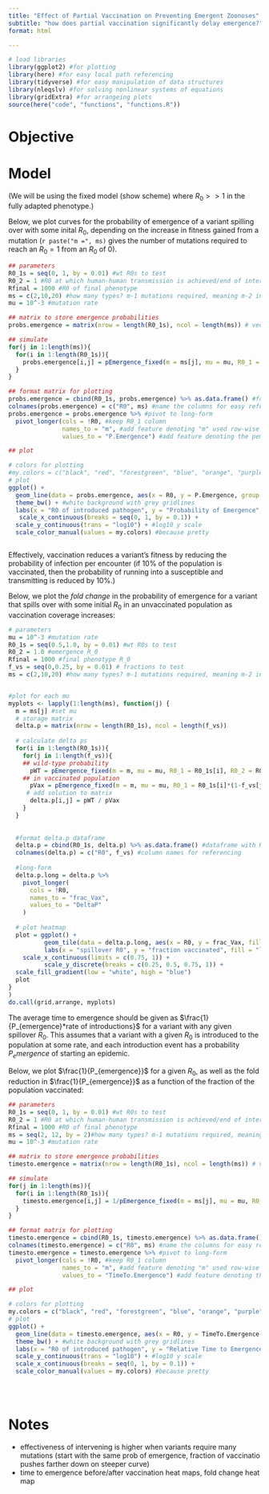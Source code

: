 ```yaml
---
title: "Effect of Partial Vaccination on Preventing Emergent Zoonoses"
subtitle: "how does partial vaccination significantly delay emergence?" 
format: html

---
```


```r
# load libraries 
library(ggplot2) #for plotting
library(here) #for easy local path referencing
library(tidyverse) #for easy manipulation of data structures
library(nleqslv) #for solving nonlinear systems of equations
library(gridExtra) #for arrangeing plots
source(here("code", "functions", "functions.R"))

```

# Objective 


# Model

(We will be using the fixed model (show scheme) where $R_0 >> 1$ in the fully adapted phenotype.) 

Below, we plot curves for the probability of emergence of a variant spilling over with some inital $R_0$, depending on the increase in fitness gained from a mutation (`r paste("m =", ms)` gives the number of mutations required to reach an $R_0 = 1$ from an $R_0$ of 0).

```r
## parameters
R0_1s = seq(0, 1, by = 0.01) #wt R0s to test
R0_2 = 1 #R0 at which human-human transmission is achieved/end of interval
Rfinal = 1000 #R0 of final phenotype
ms = c(2,10,20) #how many types? m-1 mutations required, meaning m-2 intermediate types
mu = 10^-3 #mutation rate

## matrix to store emergence probabilities 
probs.emergence = matrix(nrow = length(R0_1s), ncol = length(ms)) # vector to store probabilities of emergence

## simulate
for(j in 1:length(ms)){
  for(i in 1:length(R0_1s)){
    probs.emergence[i,j] = pEmergence_fixed(m = ms[j], mu = mu, R0_1 = R0_1s[i], R0_2 = R0_2, Rfinal = Rfinal) #run simulation for each m,R0_1 combination
  }
}

## format matrix for plotting
probs.emergence = cbind(R0_1s, probs.emergence) %>% as.data.frame() #format as dataframe with column denoting the R0_1 used to generate the probabilities row-wise and column for each m used to generate the probabilities column-wise
colnames(probs.emergence) = c("R0", ms) #name the columns for easy referencing
probs.emergence = probs.emergence %>% #pivot to long-form
  pivot_longer(cols = !R0, #keep R0_1 column
               names_to = "m", #add feature denoting "m" used row-wise
               values_to = "P.Emergence") #add feature denoting the pemergence calculated from m in m column and R0_1 in R0_1 column

## plot

# colors for plotting
#my.colors = c("black", "red", "forestgreen", "blue", "orange", "purple") #because pretty
# plot
ggplot() + 
  geom_line(data = probs.emergence, aes(x = R0, y = P.Emergence, group = m, col = m)) + #plot p emergence as function of R0_1 for each m
  theme_bw() + #white background with grey gridlines
  labs(x = "R0 of introduced pathogen", y = "Probability of Emergence", title = "probability of emergence with m phenotypes") + #axis and title labels
   scale_x_continuous(breaks = seq(0, 1, by = 0.1)) +
  scale_y_continuous(trans = "log10") + #log10 y scale
  scale_color_manual(values = my.colors) #because pretty



```

Effectively, vaccination reduces a variant's fitness by reducing the probability of infection per encounter (if 10% of the population is vaccinated, then the probability of running into a susceptible and transmitting is reduced by 10%.)

Below, we plot the *fold change* in the probability of emergence for a variant that spills over with some initial $R_0$ in an unvaccinated population as vaccination coverage increases: 

```r
# parameters
mu = 10^-3 #mutation rate
R0_1s = seq(0.5,1.0, by = 0.01) #wt R0s to test
R0_2 = 1.0 #emergence R_0
Rfinal = 1000 #final phenotype R_0
f_vs = seq(0,0.25, by = 0.01) # fractions to test
ms = c(2,10,20) #how many types? m-1 mutations required, meaning m-2 intermediate types


#plot for each mu
myplots <- lapply(1:length(ms), function(j) {
  m = ms[j] #set mu
  # storage matrix 
  delta.p = matrix(nrow = length(R0_1s), ncol = length(f_vs))
  
  # calculate delta ps
  for(i in 1:length(R0_1s)){
    for(j in 1:length(f_vs)){
    ## wild-type probability
      pWT = pEmergence_fixed(m = m, mu = mu, R0_1 = R0_1s[i], R0_2 = R0_2, Rfinal = Rfinal)
    ## in vaccinated population 
      pVax = pEmergence_fixed(m = m, mu = mu, R0_1 = R0_1s[i]*(1-f_vs[j]), R0_2 = R0_2, Rfinal = Rfinal) 
     # add solution to matrix
      delta.p[i,j] = pWT / pVax
    }
  }
  
  
  #format delta.p dataframe
  delta.p = cbind(R0_1s, delta.p) %>% as.data.frame() #dataframe with R0s column
  colnames(delta.p) = c("R0", f_vs) #column names for referencing
  
  #long-form 
  delta.p.long = delta.p %>%
    pivot_longer(
      cols = !R0, 
      names_to = "frac_Vax",
      values_to = "DeltaP"
    )
  
  # plot heatmap 
  plot = ggplot() + 
          geom_tile(data = delta.p.long, aes(x = R0, y = frac_Vax, fill = log10(DeltaP))) + 
          labs(x = "spillover R0", y = "fraction vaccinated", fill = "log10 FC PE", title = paste("m =", m)) +
    scale_x_continuous(limits = c(0.75, 1)) +
          scale_y_discrete(breaks = c(0.25, 0.5, 0.75, 1)) +
  scale_fill_gradient(low = "white", high = "blue") 
  plot
}
)
do.call(grid.arrange, myplots)
```

The average time to emergence should be given as $\frac{1}{P_{emergence}*rate of introductions}$ for a variant with any given spillover $R_0$. This assumes that a variant with a given $R_0$ is introduced to the population at some rate, and each introduction event has a probability $P_emergence$ of starting an epidemic.

Below, we plot $\frac{1}{P_{emergence}}$ for a given $R_0$, as well as the fold reduction in $\frac{1}{P_{emergence}}$ as a function of the fraction of the population vaccinated: 

```r
## parameters
R0_1s = seq(0, 1, by = 0.01) #wt R0s to test
R0_2 = 1 #R0 at which human-human transmission is achieved/end of interval
Rfinal = 1000 #R0 of final phenotype
ms = seq(2, 12, by = 2)#how many types? m-1 mutations required, meaning m-2 intermediate types
mu = 10^-3 #mutation rate

## matrix to store emergence probabilities 
timesto.emergence = matrix(nrow = length(R0_1s), ncol = length(ms)) # vector to store probabilities of emergence

## simulate
for(j in 1:length(ms)){
  for(i in 1:length(R0_1s)){
    timesto.emergence[i,j] = 1/pEmergence_fixed(m = ms[j], mu = mu, R0_1 = R0_1s[i], R0_2 = R0_2, Rfinal = Rfinal) #run simulation for each m,R0_1 combination
  }
}

## format matrix for plotting
timesto.emergence = cbind(R0_1s, timesto.emergence) %>% as.data.frame() #format as dataframe with column denoting the R0_1 used to generate the probabilities row-wise and column for each m used to generate the probabilities column-wise
colnames(timesto.emergence) = c("R0", ms) #name the columns for easy referencing
timesto.emergence = timesto.emergence %>% #pivot to long-form
  pivot_longer(cols = !R0, #keep R0_1 column
               names_to = "m", #add feature denoting "m" used row-wise
               values_to = "TimeTo.Emergence") #add feature denoting the pemergence calculated from m in m column and R0_1 in R0_1 column

## plot

# colors for plotting
my.colors = c("black", "red", "forestgreen", "blue", "orange", "purple") #because pretty
# plot
ggplot() + 
  geom_line(data = timesto.emergence, aes(x = R0, y = TimeTo.Emergence, group = m, col = m)) + #plot p emergence as function of R0_1 for each m
  theme_bw() + #white background with grey gridlines
  labs(x = "R0 of introduced pathogen", y = "Relative Time to Emergence (1/p)", title = "Times to emergence with m phenotypes") + #axis and title labels
  scale_y_continuous(trans = "log10") + #log10 y scale
  scale_x_continuous(breaks = seq(0, 1, by = 0.1)) +
  scale_color_manual(values = my.colors) #because pretty





```

# Notes

- effectiveness of intervening is higher when variants require many mutations (start with the same prob of emergence, fraction of vaccinatio pushes farther down on steeper curve)
- time to emergence before/after vaccination heat maps, fold change heat map
